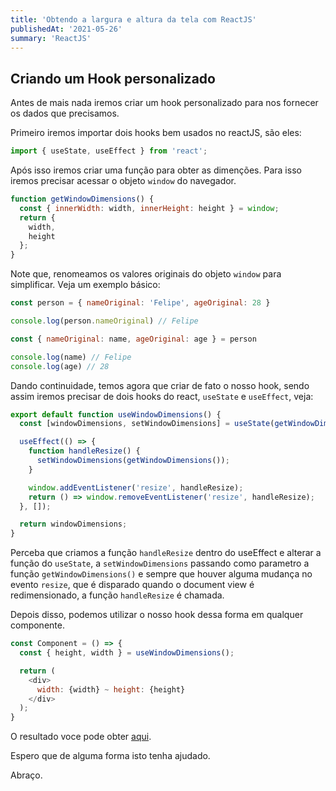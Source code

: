 ```yaml
---
title: 'Obtendo a largura e altura da tela com ReactJS'
publishedAt: '2021-05-26'
summary: 'ReactJS'
---
```


## Criando um Hook personalizado

Antes de mais nada iremos criar um hook personalizado para nos fornecer os dados que precisamos. 

Primeiro iremos importar dois hooks bem usados no reactJS, são eles:

```js
import { useState, useEffect } from 'react';
```

Após isso iremos criar uma função para obter as dimenções. Para isso iremos precisar acessar o objeto `window` do navegador. 

```js
function getWindowDimensions() {
  const { innerWidth: width, innerHeight: height } = window;
  return {
    width,
    height
  };
}
```
Note que, renomeamos os valores originais do objeto `window` para simplificar. Veja um exemplo básico: 
```js
const person = { nameOriginal: 'Felipe', ageOriginal: 28 }

console.log(person.nameOriginal) // Felipe

const { nameOriginal: name, ageOriginal: age } = person

console.log(name) // Felipe
console.log(age) // 28
```

Dando continuidade, temos agora que criar de fato o nosso hook, sendo assim iremos precisar de dois hooks do react, `useState` e `useEffect`, veja:

```js
export default function useWindowDimensions() {
  const [windowDimensions, setWindowDimensions] = useState(getWindowDimensions());

  useEffect(() => {
    function handleResize() {
      setWindowDimensions(getWindowDimensions());
    }

    window.addEventListener('resize', handleResize);
    return () => window.removeEventListener('resize', handleResize);
  }, []);

  return windowDimensions;
}
```
Perceba que criamos a função `handleResize` dentro do useEffect e alterar a função do `useState`, a `setWindowDimensions` passando como parametro a função `getWindowDimensions()` e sempre que houver alguma mudança no evento `resize`, que é disparado quando o document view é redimensionado, a função `handleResize` é chamada.

Depois disso, podemos utilizar o nosso hook dessa forma em qualquer componente.

```js
const Component = () => {
  const { height, width } = useWindowDimensions();

  return (
    <div>
      width: {width} ~ height: {height}
    </div>
  );
}
```

O resultado voce pode obter [aqui](https://codesandbox.io/s/resolution-with-hooks-66cnt3?file=/src/hooks/useWindowDimensions.tsx).

Espero que de alguma forma isto tenha ajudado. 

Abraço.



